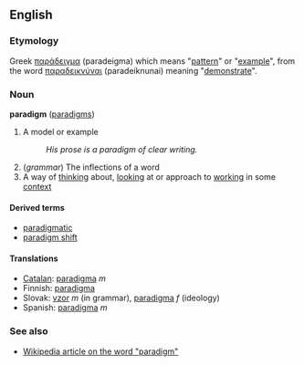 ==English==
===Etymology===
Greek [[παράδειγμα]] (paradeigma) which means "[[pattern]]" or "[[example]]", from the word [[παραδεικνύναι]] (paradeiknunai) meaning "[[demonstrate]]".

=== Noun ===
'''paradigm''' ([[paradigms]])

# A model or example
#: ''His prose is a paradigm of clear writing.''
# (''grammar'') The inflections of a word
#A way of [[think]]ing about, [[look]]ing at or approach to [[work]]ing in some [[context]]

====Derived terms====
*[[paradigmatic]]
*[[paradigm shift]]

====Translations====
*[[Catalan]]: [[paradigma]] ''m''
*Finnish: [[paradigma]]
*Slovak: [[vzor]] ''m'' (in grammar), [[paradigma]] ''f'' (ideology)
*Spanish: [[paradigma]] ''m''

===See also===
*[[w:Paradigm|Wikipedia article on the word "paradigm"]]